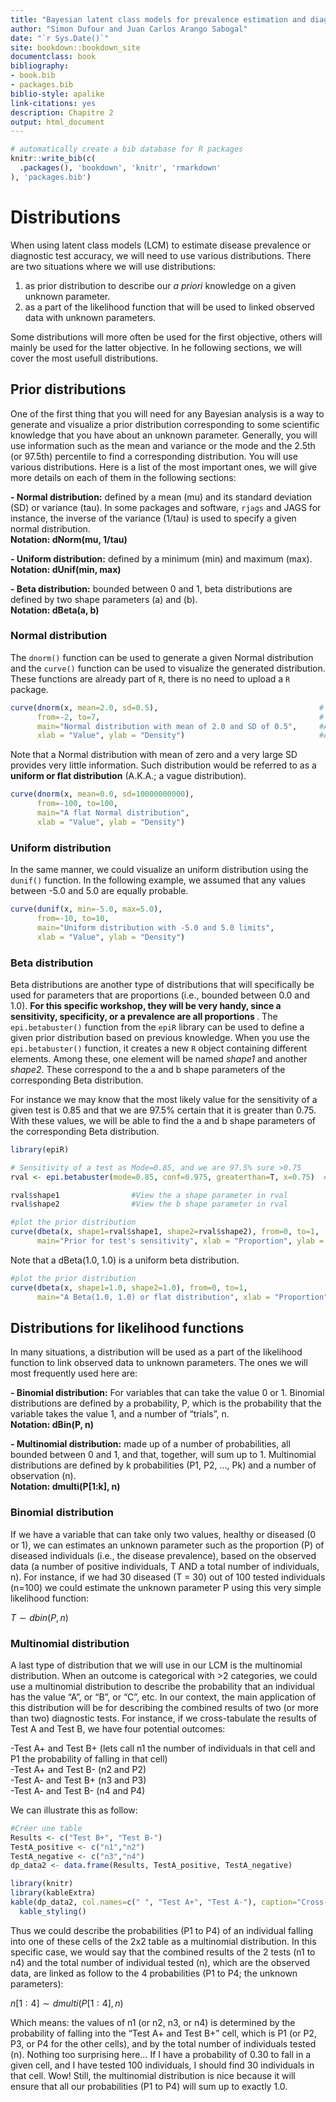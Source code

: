 ```yaml
---
title: "Bayesian latent class models for prevalence estimation and diagnostic test evaluation"
author: "Simon Dufour and Juan Carlos Arango Sabogal"
date: "`r Sys.Date()`"
site: bookdown::bookdown_site
documentclass: book
bibliography:
- book.bib
- packages.bib
biblio-style: apalike
link-citations: yes
description: Chapitre 2
output: html_document
---
```


```r
# automatically create a bib database for R packages
knitr::write_bib(c(
  .packages(), 'bookdown', 'knitr', 'rmarkdown'
), 'packages.bib')
```


# Distributions  
When using latent class models (LCM) to estimate disease prevalence or diagnostic test accuracy, we will need to use various distributions. There are two situations where we will use distributions:  
  
1) as prior distribution to describe our <i>a priori</i> knowledge on a given unknown parameter.  
2) as a part of the likelihood function that will be used to linked observed data with unknown parameters.  
  
Some distributions will more often be used for the first objective, others will mainly be used for the latter objective. In he following sections, we will cover the most usefull distributions.

## Prior distributions
One of the first thing that you will need for any Bayesian analysis is a way to generate and visualize a prior distribution corresponding to some scientific knowledge that you have about an unknown parameter. Generally, you will use information such as the mean and variance or the mode and the 2.5th (or 97.5th) percentile to find a corresponding distribution. You will use various distributions. Here is a list of the most important ones, we will give more details on each of them in the following sections:  
  
**- Normal distribution:** defined by a mean (mu) and its standard deviation (SD) or variance (tau). In some packages and software, `rjags` and JAGS for instance, the inverse of the variance (1/tau) is used to specify a given normal distribution.   
**Notation: dNorm(mu, 1/tau)**  
  
**- Uniform distribution:** defined by a minimum (min) and maximum (max).  
**Notation: dUnif(min, max)**     
  
**- Beta distribution:** bounded between 0 and 1, beta distributions are defined by two shape parameters (a) and (b).  
**Notation: dBeta(a, b)**    
  

### Normal distribution
The `dnorm()` function can be used to generate a given Normal distribution and the `curve()` function can be used to visualize the generated distribution. These functions are already part of `R`, there is no need to upload a `R` package.  

```r
curve(dnorm(x, mean=2.0, sd=0.5),                                    # I indicate mean and SD of the distribution
      from=-2, to=7,                                                 # I indicate limits for the plot
      main="Normal distribution with mean of 2.0 and SD of 0.5",     #Adding a title
      xlab = "Value", ylab = "Density")                              #Adding titles for axes

```
Note that a Normal distribution with mean of zero and a very large SD provides very little information. Such distribution would be referred to as a **uniform or flat distribution** (A.K.A.; a vague distribution).
```r
curve(dnorm(x, mean=0.0, sd=10000000000),                                    
      from=-100, to=100,                                                 
      main="A flat Normal distribution",     
      xlab = "Value", ylab = "Density")                              

```
  
### Uniform distribution
In the same manner, we could visualize an uniform distribution using the `dunif()` function. In the following example, we assumed that any values between -5.0 and 5.0 are equally probable.
```r
curve(dunif(x, min=-5.0, max=5.0),                                    
      from=-10, to=10,                                                 
      main="Uniform distribution with -5.0 and 5.0 limits",    
      xlab = "Value", ylab = "Density")                              


```
  
### Beta distribution
Beta distributions are another type of distributions that will specifically be used for parameters that are proportions (i.e., bounded between 0.0 and 1.0). <b>For this specific workshop, they will be very handy, since a sensitivity, specificity, or a prevalence are all proportions </b>. The `epi.betabuster()` function from the `epiR` library can be used to define a given prior distribution based on previous knowledge. When you use the `epi.betabuster()` function, it creates a new `R` object containing different elements. Among these, one element will be named *shape1* and another *shape2*. These correspond to the a and b shape parameters of the corresponding Beta distribution.   
  
For instance we may know that the most likely value for the sensitivity of a given test is 0.85 and that we are 97.5% certain that it is greater than 0.75. With these values, we will be able to find the a and b shape parameters of the corresponding Beta distribution.
```r
library(epiR) 

# Sensitivity of a test as Mode=0.85, and we are 97.5% sure >0.75 
rval <- epi.betabuster(mode=0.85, conf=0.975, greaterthan=T, x=0.75)  # I create a new object named rval

rval$shape1                #View the a shape parameter in rval
rval$shape2                #View the b shape parameter in rval  

#plot the prior distribution
curve(dbeta(x, shape1=rval$shape1, shape2=rval$shape2), from=0, to=1, 
      main="Prior for test's sensitivity", xlab = "Proportion", ylab = "Density")
```
  
Note that a dBeta(1.0, 1.0) is a uniform beta distribution.
```r
#plot the prior distribution
curve(dbeta(x, shape1=1.0, shape2=1.0), from=0, to=1, 
      main="A Beta(1.0, 1.0) or flat distribution", xlab = "Proportion", ylab = "Density")
```
  
## Distributions for likelihood functions  
In many situations, a distribution will be used as a part of the likelihood function to link observed data to unknown parameters. The ones we will most frequently used here are:
  
**- Binomial distribution:** For variables that can take the value 0 or 1. Binomial distributions are defined by a probability, P, which is the probability that the variable takes the value 1, and a number of "trials", n.   
**Notation: dBin(P, n)**   
  
**- Multinomial distribution:** made up of a number of probabilities, all bounded between 0 and 1, and that, together, will sum up to 1. Multinomial distributions are defined by k probabilities (P1, P2, ..., Pk) and a number of observation (n).  
**Notation: dmulti(P[1:k], n)**     
    
### Binomial distribution  
If we have a variable that can take only two values, healthy or diseased (0 or 1), we can estimates an unknown parameter such as the proportion (P) of diseased individuals (i.e., the disease prevalence), based on the observed data (a number of positive individuals, T AND a total number of individuals, n). For instance, if we had 30 diseased (T = 30) out of 100 tested individuals (n=100) we could estimate the unknown parameter P using this very simple likelihood function:  
  
$T \sim dbin(P, n)$
    
### Multinomial distribution
A last type of distribution that we will use in our LCM is the multinomial distribution. When an outcome is categorical with >2 categories, we could use a multinomial distribution to describe the probability that an individual has the value "A", or "B", or "C", etc. In our context, the main application of this distribution will be for describing the combined results of two (or more than two) diagnostic tests. For instance, if we cross-tabulate the results of Test A and Test B, we have four potential outcomes:  
  
-Test A+ and Test B+ (lets call n1 the number of individuals in that cell and P1 the probability of falling in that cell)  
-Test A+ and Test B- (n2 and P2)  
-Test A- and Test B+ (n3 and P3)  
-Test A- and Test B- (n4 and P4) 
  
We can illustrate this as follow:  
  
```r
#Créer une table
Results <- c("Test B+", "Test B-")
TestA_positive <- c("n1","n2")
TestA_negative <- c("n3","n4")
dp_data2 <- data.frame(Results, TestA_positive, TestA_negative)
```
```r
library(knitr)
library(kableExtra)
kable(dp_data2, col.names=c(" ", "Test A+", "Test A-"), caption="Cross-classified results from two diagnostic tests")%>%
  kable_styling()
```
  
Thus we could describe the probabilities (P1 to P4) of an individual falling into one of these cells of the 2x2 table as a multinomial distribution. In this specific case, we would say that the combined results of the 2 tests (n1 to n4) and the total number of individual tested (n), which are the observed data, are linked as follow to the 4 probabilities (P1 to P4; the unknown parameters):   
  
$n[1:4] \sim dmulti(P[1:4], n)$  
  
Which means: the values of n1 (or n2, n3, or n4) is determined by the probability of falling into the "Test A+ and Test B+" cell, which is P1 (or P2, P3, or P4 for the other cells), and by the total number of individuals tested (n). Nothing too surprising here... If I have a probability of 0.30 to fall in a given cell, and I have tested 100 individuals, I should find 30 individuals in that cell. Wow! Still, the multinomial distribution is nice because it will ensure that all our probabilities (P1 to P4) will sum up to exactly 1.0.    
  
